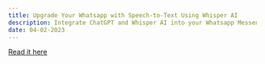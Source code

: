 ```yaml
---
title: Upgrade Your Whatsapp with Speech-to-Text Using Whisper AI
description: Integrate ChatGPT and Whisper AI into your Whatsapp Messenger.
date: 04-02-2023
---
```


[Read it here](https://buildwithtami.bloggi.co/add-speech-to-text-functionality-to-your-whatsapp-with-whisper-ai)
